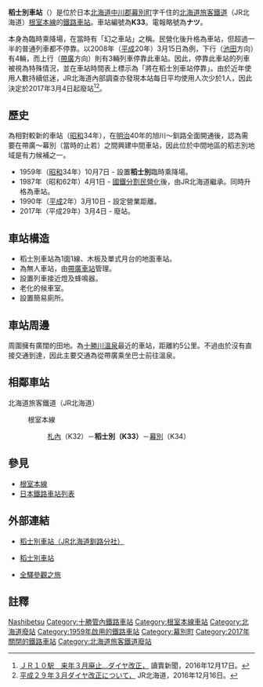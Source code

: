{{noteTA
|T=zh-tw:稻士別車站;zh-hk:稻士別站;
|1=zh-tw:稻士別車站;zh-hk:稻士別站;
|2=zh-tw:札內車站;zh-hk:札內站;
|3=zh-tw:幕別車站;zh-hk:幕別站;
}}
{{日本車站資訊
|公司色= #ccc
|文字色=#000
|站名 = 稻士別車站
|圖片 = 
|pxl = 240px
|圖片說明 = 
|日文原名 = 稲士別
|平假名 = いなしべつ
|羅馬拼音 = Inashibetsu
|副站名 = 
|前一站 = K32 [[札內車站|札內]]
|前一站距離 = 3.6
|後一站距離 = 5.8
|後一站 = [[幕別車站|幕別]] K34
|電報略號 = ナツ
|車站編號 = （{{車站編號c|#8cc63e|K33}}）
|停站路線數 = 
|所屬公司 = [[File:JR_logo_(hokkaido).svg|23px]][[北海道旅客鐵道|北海道旅客鐵道]]（JR北海道）
|所屬路線 = {{color|#8cc63e|■}}[[根室本線|根室本線]]
|距離 = 188.5
|起點站 = [[瀧川車站|瀧川]]
|所在地 = [[北海道|北海道]][[中川郡_(十勝支廳)|中川郡]][[幕別町|幕別町]]字千住
|車站構造 = 地面車站
|月台配置 = 1面1線
|啟用年月日 = 1959年（[[昭和|昭和]]34年）10月7日
|廢站年月日 = 2017年（[[平成|平成]]29年）3月4日
|乘客人數 = 0
|上下車人次 = 
|統計年度 = 2012年
|轉車 = 
|備註 = 無人車站
|全寬備註 = 
}}

'''稻士別車站'''（{{jpn|j=稲士別駅|hg=いなしべつえき|rm=Inashibetsu eki|f=y}}）是位於日本[[北海道|北海道]][[中川郡_(十勝支廳)|中川郡]][[幕別町|幕別町]]字千住的[[北海道旅客鐵道|北海道旅客鐵道]]（JR北海道）[[根室本線|根室本線]]的[[鐵路車站|鐵路車站]]。車站編號為'''K33'''。電報略號為'''ナツ'''。

本身為臨時乘降場，在當時有「幻之車站」之稱。民營化後升格為車站，但超過一半的普通列車都不停靠。以2008年（[[平成|平成]]20年）3月15日為例，下行（[[池田車站_(北海道)|池田]]方向）有4輛，而上行（[[帶廣車站|帶廣]]方向）則有3輛列車停靠此車站。因此，停靠此車站的列車被視為特殊情況，並在車站時間表上標示為「將在稻士別車站停靠」。由於近年使用人數持續低迷，JR北海道內部調查亦發現本站每日平均使用人次少於1人，因此決定於2017年3月4日起廢站<ref>[http://www.yomiuri.co.jp/hokkaido/news/20161217-OYTNT50032.html ＪＲ１０駅　来年３月廃止…ダイヤ改正，] {{Wayback|url=http://www.yomiuri.co.jp/hokkaido/news/20161217-OYTNT50032.html |date=20161226221952 }}讀賣新聞，2016年12月17日。</ref><ref>[http://www.jrhokkaido.co.jp/press/2016/161216-3.pdf 平成２９年３月ダイヤ改正について，] {{Wayback|url=http://www.jrhokkaido.co.jp/press/2016/161216-3.pdf |date=20161216091740 }}JR北海道，2016年12月16日。</ref>。

== 歷史 ==
為相對較新的車站（[[昭和|昭和]]34年），在[[明治|明治]]40年的旭川～釧路全面開通後，認為需要在帶廣～幕別（當時的止若）之間興建中間車站，因此位於中間地區的稻志別地域是有力候補之一。
* 1959年（[[昭和|昭和]]34年）10月7日 - 設置'''稻士別'''臨時乘降場。
* 1987年（昭和62年）4月1日 - [[國鐵分割民營化|國鐵分割民營化]]後，由JR北海道繼承。同時升格為車站。
* 1990年（[[平成|平成]]2年）3月10日 - 設定營業距離。
* 2017年（平成29年）3月4日 - 廢站。

== 車站構造 ==
* 稻士別車站為1面1線、木板及單式月台的地面車站。
* 為無人車站，由[[帶廣車站|帶廣車站]]管理。
* 設置列車接近燈及蜂鳴器。
* 老化的候車室。
* 設置簡易廁所。

== 車站周邊 ==
周圍擁有廣闊的田地。為[[十勝川溫泉|十勝川溫泉]]最近的車站，距離約5公里。不過由於沒有直接交通到達，因此主要交通為從帶廣乘坐巴士前往溫泉。

== 相鄰車站 ==
; 北海道旅客鐵道（JR北海道）
: {{color|#8cc63e|■}}根室本線
:: [[札內站|札內]]（K32）－'''稻士別（K33）'''－[[幕別站|幕別]]（K34）

== 參見 ==
* [[根室本線|根室本線]]
* [[日本鐵路車站列表|日本鐵路車站列表]]

== 外部連結 ==
* {{ja}}[https://web.archive.org/web/20101226165629/http://www.jrkushiro.jp/eki/nemuro_h/inashibe.html 稻士別車站（JR北海道釧路分社）]
* {{ja}}[https://web.archive.org/web/20111120031603/http://www.mapion.co.jp/station/ST20048/ 稻士別車站]
* {{ja}}[http://www.tsuchibuta.com/jr-hokkaido/nemuroline/28inashibetsu/28inashibetsu.htm 全驛參觀之旅] {{Wayback|url=http://www.tsuchibuta.com/jr-hokkaido/nemuroline/28inashibetsu/28inashibetsu.htm |date=20090325014215 }}

==註釋==
{{reflist}}

{{根室本線2}}

{{Commonscat|Inashibetsu Station}}
{{DEFAULTSORT:Inashibetsu}}
[[Category:日本鐵路車站_I|Nashibetsu]]
[[Category:十勝管內鐵路車站|Category:十勝管內鐵路車站]]
[[Category:根室本線車站|Category:根室本線車站]]
[[Category:北海道廢站|Category:北海道廢站]]
[[Category:1959年啟用的鐵路車站|Category:1959年啟用的鐵路車站]]
[[Category:幕別町|Category:幕別町]]
[[Category:2017年關閉的鐵路車站|Category:2017年關閉的鐵路車站]]
[[Category:北海道旅客鐵道廢站|Category:北海道旅客鐵道廢站]]